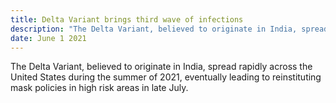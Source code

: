 ```yaml
---
title: Delta Variant brings third wave of infections
description: "The Delta Variant, believed to originate in India, spread..."
date: June 1 2021
---
```


The Delta Variant, believed to originate in India, spread rapidly across the United States during the summer of 2021, eventually leading to reinstituting mask policies in high risk areas in late July.
